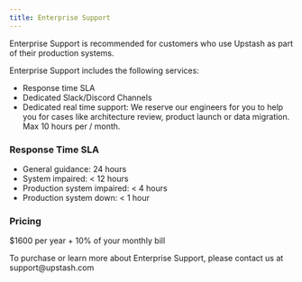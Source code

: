 ```yaml
---
title: Enterprise Support
---
```


Enterprise Support is recommended for customers who use Upstash as part of
their production systems.

Enterprise Support includes the following services:

- Response time SLA
- Dedicated Slack/Discord Channels
- Dedicated real time support: We reserve our engineers for you to help you for
  cases like architecture review, product launch or data migration. Max 10 hours
  per / month.

### Response Time SLA

- General guidance: 24 hours
- System impaired: < 12 hours
- Production system impaired: < 4 hours
- Production system down: < 1 hour

### Pricing

$1600 per year + 10% of your monthly bill

<Info>
  To purchase or learn more about Enterprise Support, please contact us at
  support@upstash.com
</Info>
